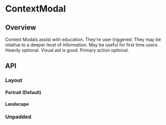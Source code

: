 
<Meta of={ContextModalStories} />

# ContextModal

<ResourceLinks
  sourceCode="https://github.com/cultureamp/kaizen-design-system/tree/main/packages/components/src/ContextModal"
  figma="https://www.figma.com/file/ZRfnoNUXbGZv4eVWLbF4Az/%EF%B8%8F%F0%9F%96%BC%EF%B8%8F-Component-Gallery?node-id=9%3A39910&t=P1w10jr2cpPuaayw-1"
  designGuidelines="https://cultureamp.atlassian.net/wiki/spaces/DesignSystem/pages/3082093114/Modal"
  className="!mb-8"
/>

<KAIOInstallation exportNames="ContextModal" />

## Overview

Context Modals assist with education. They're user triggered. They may be relative to a deeper level of information.
May be useful for first time users. Heavily optional. Visual aid is good. Primary action optional.

<Canvas of={ContextModalStories.Playground} />
<Controls of={ContextModalStories.Playground} />

## API

### Layout

#### Portrait (Default)
<Canvas of={ContextModalStories.Portrait} />

#### Landscape
<Canvas of={ContextModalStories.Landscape} />

### Unpadded
<Canvas of={ContextModalStories.Unpadded} />
